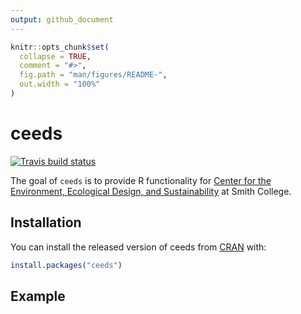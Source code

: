 ```yaml
---
output: github_document
---
```




<!-- README.md is generated from README.Rmd. Please edit that file -->

```r
knitr::opts_chunk$set(
  collapse = TRUE,
  comment = "#>",
  fig.path = "man/figures/README-",
  out.width = "100%"
)
```
# ceeds
<!-- badges: start -->
[![Travis build status](https://travis-ci.org/beanumber/ceeds.svg?branch=master)](https://travis-ci.org/beanumber/ceeds)
<!-- badges: end -->


The goal of `ceeds` is to provide R functionality for [Center for the Environment, Ecological Design, and Sustainability](https://www.smith.edu/about-smith/sustainable-smith/campus-sustainability) at Smith College.

## Installation

You can install the released version of ceeds from [CRAN](https://CRAN.R-project.org) with:

``` r
install.packages("ceeds")
```

## Example

